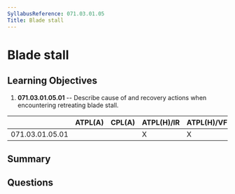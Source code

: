 ```yaml
---
SyllabusReference: 071.03.01.05
Title: Blade stall
---
```


# Blade stall

## Learning Objectives

1.  **071.03.01.05.01** -- Describe cause of and recovery actions when
    encountering retreating blade stall.

|                 | ATPL(A) | CPL(A) | ATPL(H)/IR | ATPL(H)/VFR | CPL(H) | IR | CBIR(A) |
| --------------- | ------- | ------ | ---------- | ----------- | ------ | -- | ------- |
| 071.03.01.05.01 |         |        | X          | X           | X      |    |         |

## Summary

## Questions

